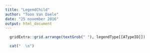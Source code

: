 ```yaml
---
title: "LegendChild"
author: "Toon Van Daele"
date: "25 november 2016"
output: html_document
---
```



```r

  gridExtra::grid.arrange(textGrob(" "), legendType[[ATypeID]])

  cat("  \n")


```

